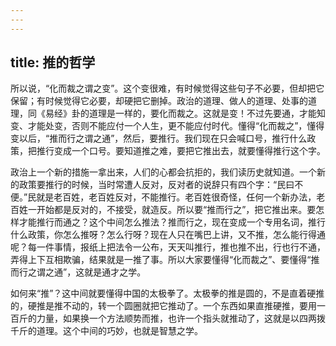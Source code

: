 ```yaml
---
---
---
```

title: 推的哲学
---




所以说，“化而裁之谓之变”。这个变很难，有时候觉得这些句子不必要，但却把它保留；有时候觉得它必要，却硬把它删掉。政治的道理、做人的道理、处事的道理，同《易经》卦的道理是一样的，要化而裁之。这就是变！不过先要通，才能知变、才能处变，否则不能应付一个人生，更不能应付时代。懂得“化而裁之”，懂得变以后，“推而行之谓之通”，然后，要推行。我们现在只会喊口号，推行什么政策，把推行变成一个口号。要知道推之难，要把它推出去，就要懂得推行这个字。

政治上一个新的措施一拿出来，人们的心都会抗拒的，我们读历史就知道。一个新的政策要推行的时候，当时常遭人反对，反对者的说辞只有四个字：“民曰不便。”民就是老百姓，老百姓反对，不能推行。老百姓很奇怪，任何一个新办法，老百姓一开始都是反对的，不接受，就造反。所以要“推而行之”，把它推出来。要怎样才能推行而通之？这个中间怎么推法？推而行之，现在变成一个专用名词，推行什么政策，你怎么推呀？怎么行呀？现在人只在嘴巴上讲，又不推，怎么能行得通呢？每一件事情，报纸上把法令一公布，天天叫推行，推也推不出，行也行不通，弄得上下互相欺骗，结果就是一推了事。所以大家要懂得“化而裁之”、要懂得“推而行之谓之通”，这就是通才之学。

如何来“推”？这中间就要懂得中国的太极拳了。太极拳的推是圆的，不是直着硬推的，硬推是推不动的，转一个圆圈就把它推动了。一个东西如果直推硬推，要用一百斤的力量，如果换一个方法顺势而推，也许一个指头就推动了，这就是以四两拨千斤的道理。这个中间的巧妙，也就是智慧之学。